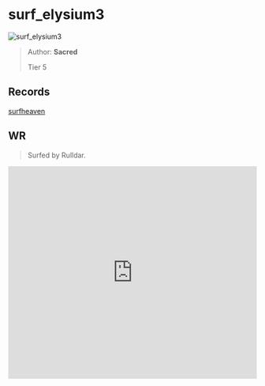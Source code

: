 
# surf_elysium3

![surf_elysium3](https://raw.githubusercontent.com/Sayt123/SurfMapPics/Maps-and-bonuses/csgo/surf_elysium3.jpg)

> Author: **Sacred**
>
> Tier 5

## Records

[surfheaven](https://surfheaven.eu/map/surf_elysium3)

## WR

> Surfed by Rulldar.

<iframe
width="100%"
height="430"
src="https://www.youtube.com/embed/-OiICatrkFQ"
frameborder="0"
allow="accelerometer; autoplay; clipboard-write; encrypted-media; gyroscope; picture-in-picture"
allowFullScreen
/>

```md

[Surf Timer] - rulldar finished in 01:48:99 (WR -00:00:32). Improving by 00:01:12
[Surf Timer] - rulldar beat the map record! Rank: 1/411

Previous WR holder: Melinder


```
                